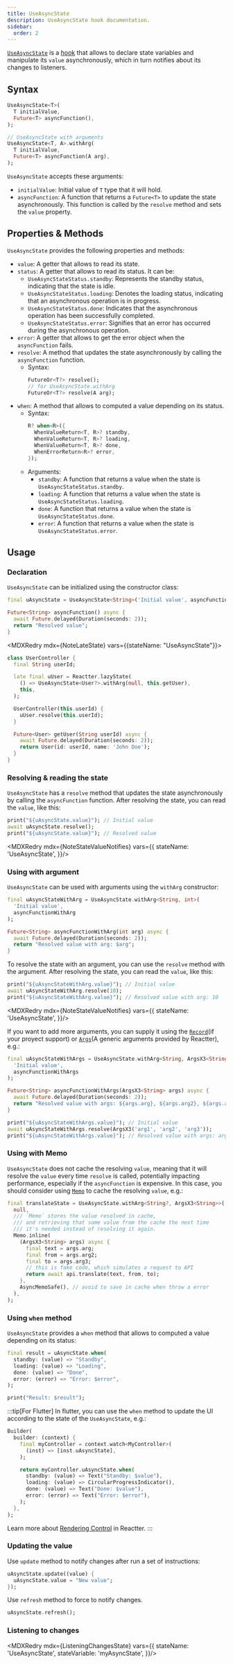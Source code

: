 ```yaml
---
title: UseAsyncState
description: UseAsyncState hook documentation.
sidebar:
  order: 2
---
```


<HT><a href="https://pub.dev/documentation/reactter/latest/reactter/UseAsyncState-class.html">`UseAsyncState`</a></HT> is a [hook](/reactter/core_concepts/hooks) that allows to declare state variables and manipulate its `value` asynchronously, which in turn notifies about its changes to listeners.

## Syntax

```dart showLineNumbers=false
UseAsyncState<T>(
  T initialValue,
  Future<T> asyncFunction(),
);

// UseAsyncState with arguments
UseAsyncState<T, A>.withArg(
  T initialValue,
  Future<T> asyncFunction(A arg),
);
```

<HT>`UseAsyncState`</HT> accepts these arguments:

- `initialValue`: Initial value of <HT>`T`</HT> type that it will hold.
- <HM>`asyncFunction`</HM>: A function that returns a <HT>`Future<T>`</HT> to update the state asynchronously.
  This function is called by the <HM>`resolve`</HM> method and sets the `value` property.

## Properties & Methods

<HT>`UseAsyncState`</HT> provides the following properties and methods:

- `value`: A getter that allows to read its state.
- `status`: A getter that allows to read its status. It can be:
  - <HE>`UseAsyncStateStatus.standby`</HE>: Represents the standby status, indicating that the state is idle.
  - <HE>`UseAsyncStateStatus.loading`</HE>: Denotes the loading status, indicating that an asynchronous operation is in progress.
  - <HE>`UseAsyncStateStatus.done`</HE>: Indicates that the asynchronous operation has been successfully completed.
  - <HE>`UseAsyncStateStatus.error`</HE>: Signifies that an error has occurred during the asynchronous operation.
- `error`: A getter that allows to get the error object when the <HM>`asyncFunction`</HM> fails.
- <HM>`resolve`</HM>: A method that updates the state asynchronously by calling the <HM>`asyncFunction`</HM> function.
  - Syntax:
    ```dart showLineNumbers=false
    FutureOr<T?> resolve();
    // for UseAsyncState.withArg
    FutureOr<T?> resolve(A arg);
    ```
- <HM>`when`</HM>: A method that allows to computed a value depending on its status.
  - Syntax:
    ```dart showLineNumbers=false
    R? when<R>({
      WhenValueReturn<T, R>? standby,
      WhenValueReturn<T, R>? loading,
      WhenValueReturn<T, R>? done,
      WhenErrorReturn<R>? error,
    });
    ```
  - Arguments:
    - <HM>`standby`</HM>: A function that returns a value when the state is <HE>`UseAsyncStateStatus.standby`</HE>.
    - <HM>`loading`</HM>: A function that returns a value when the state is <HE>`UseAsyncStateStatus.loading`</HE>.
    - <HM>`done`</HM>: A function that returns a value when the state is <HE>`UseAsyncStateStatus.done`</HE>.
    - <HM>`error`</HM>: A function that returns a value when the state is <HE>`UseAsyncStateStatus.error`</HE>.

<StateMethodsLite />

## Usage

### Declaration

<HT>`UseAsyncState`</HT> can be initialized using the constructor class:

```dart showLineNumbers=false "UseAsyncState" "asyncFunction"
final uAsyncState = UseAsyncState<String>('Initial value', asyncFunction);

Future<String> asyncFunction() async {
  await Future.delayed(Duration(seconds: 2));
  return "Resolved value";
}
```

<MDXRedry mdx={NoteLateState} vars={{stateName: "UseAsyncState"}}>
  <Fragment slot="exampleCode">
```dart title="user_controller.dart" collapse={1-3, 8-18} "late" "Reactter.lazyState" "UseAsyncState"
class UserController {
  final String userId;

  late final uUser = Reactter.lazyState(
    () => UseAsyncState<User?>.withArg(null, this.getUser),
    this,
  );

  UserController(this.userId) {
    uUser.resolve(this.userId);
  }

  Future<User> getUser(String userId) async {
    await Future.delayed(Duration(seconds: 2));
    return User(id: userId, name: 'John Doe');
  }
}
```
  </Fragment>
</MDXRedry>

### Resolving & reading the state

<HT>`UseAsyncState`</HT> has a <HM>`resolve`</HM> method that updates the state asynchronously by calling the <HM>`asyncFunction`</HM> function.
After resolving the state, you can read the `value`, like this:

```dart showLineNumbers=false ".value" ".resolve"
print("${uAsyncState.value}"); // Initial value
await uAsyncState.resolve();
print("${uAsyncState.value}"); // Resolved value
```

<MDXRedry mdx={NoteStateValueNotifies} vars={{
  stateName: 'UseAsyncState',
}}/>

### Using with argument

<HT>`UseAsyncState`</HT> can be used with arguments using the <HM>`withArg`</HM> constructor:

```dart showLineNumbers=false "UseAsyncState.withArg" "asyncFunctionWithArg"
final uAsyncStateWithArg = UseAsyncState.withArg<String, int>(
  'Initial value',
  asyncFunctionWithArg
);

Future<String> asyncFunctionWithArg(int arg) async {
  await Future.delayed(Duration(seconds: 2));
  return "Resolved value with arg: $arg";
}
```

To resolve the state with an argument, you can use the <HM>`resolve`</HM> method with the argument.
After resolving the state, you can read the `value`, like this:

```dart showLineNumbers=false ".value" ".resolve"
print("${uAsyncStateWithArg.value}"); // Initial value
await uAsyncStateWithArg.resolve(10);
print("${uAsyncStateWithArg.value}"); // Resolved value with arg: 10
```

<MDXRedry mdx={NoteStateValueNotifies} vars={{
  stateName: 'UseAsyncState',
}}/>

If you want to add more arguments, you can supply it using the <HT><a href="https://dart.dev/language/records" target="_blank">`Record`</a></HT>(if your proyect support)
or <HT>[`Args`](/reactter/classes/args)</HT>(A generic arguments provided by Reactter), e.g.:

```dart showLineNumbers=false "UseAsyncState.withArg" "asyncFunctionWithArgs" ".resolve" ".value"
final uAsyncStateWithArgs = UseAsyncState.withArg<String, ArgsX3<String>>(
  'Initial value',
  asyncFunctionWithArgs
);

Future<String> asyncFunctionWithArgs(ArgsX3<String> args) async {
  await Future.delayed(Duration(seconds: 2));
  return "Resolved value with args: ${args.arg}, ${args.arg2}, ${args.arg3}";
}

print("${uAsyncStateWithArgs.value}"); // Initial value
await uAsyncStateWithArgs.resolve(ArgsX3('arg1', 'arg2', 'arg3'));
print("${uAsyncStateWithArgs.value}"); // Resolved value with args: arg1, arg2, arg3
```

### Using with Memo

<HT>`UseAsyncState`</HT> does not cache the resolving `value`, meaning that it will resolve the `value` every time <HM>`resolve`</HM> is called, potentially impacting performance, especially if the <HM>`asyncFunction`</HM> is expensive. In this case, you should consider using <HT>[`Memo`](/reactter/classes/memo)</HT> to cache the resolving `value`, e.g.:

```dart "UseAsyncState" "Memo.inline"
final translateState = UseAsyncState.withArg<String?, ArgsX3<String>>(
  null,
  /// `Memo` stores the value resolved in cache,
  /// and retrieving that same value from the cache the next time
  /// it's needed instead of resolving it again.
  Memo.inline(
    (ArgsX3<String> args) async {
      final text = args.arg;
      final from = args.arg2;
      final to = args.arg3;
      // this is fake code, which simulates a request to API
      return await api.translate(text, from, to);
    },
    AsyncMemoSafe(), // avoid to save in cache when throw a error
  ),
);
```

### Using `when` method

<HT>`UseAsyncState`</HT> provides a <HM>`when`</HM> method that allows to computed a value depending on its status:

```dart showLineNumbers=false ".when"
final result = uAsyncState.when(
  standby: (value) => "Standby",
  loading: (value) => "Loading",
  done: (value) => "Done",
  error: (error) => "Error: $error",
);

print("Result: $result");
```
:::tip[For Flutter]
In flutter, you can use the <HM>`when`</HM> method to update the UI according to the state of the <HT>`UseAsyncState`</HT>, e.g.:

```dart "uAsyncState" "when"
Builder(
  builder: (context) {
    final myController = context.watch<MyController>(
      (inst) => [inst.uAsyncState],
    );

    return myController.uAsyncState.when(
      standby: (value) => Text("Standby: $value"),
      loading: (value) => CircularProgressIndicator(),
      done: (value) => Text("Done: $value"),
      error: (error) => Text("Error: $error"),
    );
  },
);
```

Learn more about [Rendering Control](/reactter/core_concepts/rendering_control) in Reactter.
:::

### Updating the value

Use <HM>`update`</HM> method to notify changes after run a set of instructions:

```dart showLineNumbers=false ".update"
uAsyncState.update((value) {
  uAsyncState.value = "New value";
});
```

Use <HM>`refresh`</HM> method to force to notify changes.

```dart showLineNumbers=false ".refresh"
uAsyncState.refresh();
```

### Listening to changes

<MDXRedry mdx={ListeningChangesState} vars={{
  stateName: 'UseAsyncState',
  stateVariable: 'myAsyncState',
}}/>
